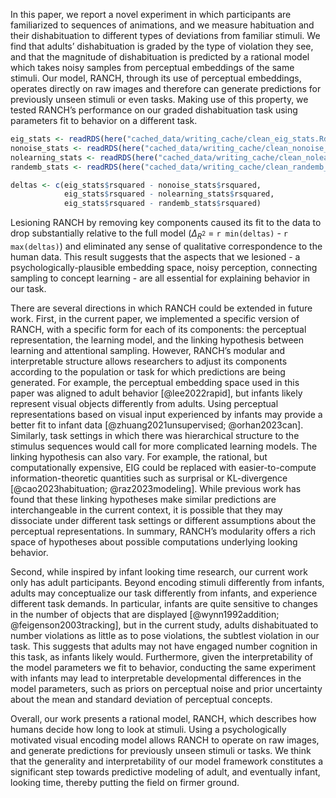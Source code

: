 In this paper, we report a novel experiment in which participants are familiarized to sequences of animations, and we measure habituation and their dishabituation to different types of deviations from familiar stimuli. We find that adults’ dishabituation is graded by the type of violation they see, and that the magnitude of dishabituation is predicted by a rational model which takes noisy samples from perceptual embeddings of the same stimuli. Our model, RANCH, through its use of perceptual embeddings, operates directly on raw images and therefore can generate predictions for previously unseen stimuli or even tasks. Making use of this property, we tested RANCH’s performance on our graded dishabituation task using parameters fit to behavior on a different task.

```r
eig_stats <- readRDS(here("cached_data/writing_cache/clean_eig_stats.Rds"))%>% mutate(across(is.numeric, round, 2))
nonoise_stats <- readRDS(here("cached_data/writing_cache/clean_nonoise_stats.Rds"))%>% mutate(across(is.numeric, round, 2))
nolearning_stats <- readRDS(here("cached_data/writing_cache/clean_nolearning_stats.Rds"))%>% mutate(across(is.numeric, round, 2))
randemb_stats <- readRDS(here("cached_data/writing_cache/clean_randemb_stats.Rds"))%>% mutate(across(is.numeric, round, 2))

deltas <- c(eig_stats$rsquared - nonoise_stats$rsquared, 
            eig_stats$rsquared - nolearning_stats$rsquared, 
            eig_stats$rsquared - randemb_stats$rsquared)


```

Lesioning RANCH by removing key components caused its fit to the data to drop substantially relative to the full model ($\Delta_{R^2}$ = `r min(deltas)` - `r max(deltas)`) and eliminated any sense of qualitative correspondence to the human data. This result suggests that the aspects that we lesioned - a psychologically-plausible embedding space, noisy perception, connecting sampling to concept learning - are all essential for explaining behavior in our task.

There are several directions in which RANCH could be extended in future work. First, in the current paper, we implemented a specific version of RANCH, with a specific form for each of its components: the perceptual representation, the learning model, and the linking hypothesis between learning and attentional sampling. However, RANCH’s modular and interpretable structure allows researchers to adjust its components according to the population or task for which predictions are being generated. For example, the perceptual embedding space used in this paper was aligned to adult behavior [@lee2022rapid], but infants likely represent visual objects differently from adults. Using perceptual representations based on visual input experienced by infants may provide a better fit to infant data [@zhuang2021unsupervised; @orhan2023can]. Similarly, task settings in which there was hierarchical structure to the stimulus sequences would call for more complicated learning models. The linking hypothesis can also vary. For example, the rational, but computationally expensive, EIG could be replaced with easier-to-compute information-theoretic quantities such as surprisal or KL-divergence [@cao2023habituation; @raz2023modeling]. While previous work has found that these linking hypotheses make similar predictions are interchangeable in the current context, it is possible that they may dissociate under different task settings or different assumptions about the perceptual representations. In summary, RANCH’s modularity offers a rich space of hypotheses about possible computations underlying looking behavior. 

Second, while inspired by infant looking time research, our current work only has adult participants. Beyond encoding stimuli differently from infants, adults may conceptualize our task differently from infants, and experience different task demands. In particular, infants are quite sensitive to changes in the number of objects that are displayed [@wynn1992addition; @feigenson2003tracking], but in the current study, adults dishabituated to number violations as little as to pose violations, the subtlest violation in our task. This suggests that adults may not have engaged number cognition in this task, as infants likely would. Furthermore, given the interpretability of the model parameters we fit to behavior, conducting the same experiment with infants may lead to interpretable developmental differences in the model parameters, such as priors on perceptual noise and prior uncertainty about the mean and standard deviation of perceptual concepts.

Overall, our work presents a rational model, RANCH, which describes how humans decide how long to look at stimuli. Using a psychologically motivated visual encoding model allows RANCH to operate on raw images, and generate predictions for previously unseen stimuli or tasks. We think that the generality and interpretability of our model framework constitutes a significant step towards predictive modeling of adult, and eventually infant, looking time, thereby putting the field on firmer ground.
